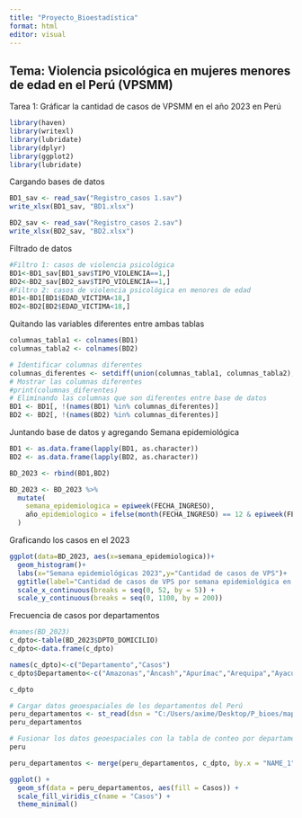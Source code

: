 ---
title: "Proyecto_Bioestadística"
format: html
editor: visual
---

## Tema: Violencia psicológica en mujeres menores de edad en el Perú (VPSMM)

Tarea 1: Gráficar la cantidad de casos de VPSMM en el año 2023 en Perú

```{r}
library(haven)
library(writexl)
library(lubridate)
library(dplyr)
library(ggplot2)
library(lubridate)

```

Cargando bases de datos

```{r}
BD1_sav <- read_sav("Registro_casos 1.sav")
write_xlsx(BD1_sav, "BD1.xlsx")

BD2_sav <- read_sav("Registro_casos 2.sav")
write_xlsx(BD2_sav, "BD2.xlsx")
```

Filtrado de datos

```{r}
#Filtro 1: casos de violencia psicológica
BD1<-BD1_sav[BD1_sav$TIPO_VIOLENCIA==1,]
BD2<-BD2_sav[BD2_sav$TIPO_VIOLENCIA==1,]
#Filtro 2: casos de violencia psicológica en menores de edad
BD1<-BD1[BD1$EDAD_VICTIMA<18,]
BD2<-BD2[BD2$EDAD_VICTIMA<18,]
```

Quitando las variables diferentes entre ambas tablas

```{r}
columnas_tabla1 <- colnames(BD1)
columnas_tabla2 <- colnames(BD2)

# Identificar columnas diferentes
columnas_diferentes <- setdiff(union(columnas_tabla1, columnas_tabla2), intersect(columnas_tabla1, columnas_tabla2))
# Mostrar las columnas diferentes
#print(columnas_diferentes)
# Eliminando las columnas que son diferentes entre base de datos 
BD1 <- BD1[, !(names(BD1) %in% columnas_diferentes)]
BD2 <- BD2[, !(names(BD2) %in% columnas_diferentes)]
```

Juntando base de datos y agregando Semana epidemiológica

```{r}
BD1 <- as.data.frame(lapply(BD1, as.character))
BD2 <- as.data.frame(lapply(BD2, as.character))

BD_2023 <- rbind(BD1,BD2)

BD_2023 <- BD_2023 %>%
  mutate(
    semana_epidemiologica = epiweek(FECHA_INGRESO),
    año_epidemiologico = ifelse(month(FECHA_INGRESO) == 12 & epiweek(FECHA_INGRESO) == 1, year(FECHA_INGRESO) + 1, year(FECHA_INGRESO))
  )
```

Graficando los casos en el 2023

```{r}
ggplot(data=BD_2023, aes(x=semana_epidemiologica))+
  geom_histogram()+
  labs(x="Semana epidemiológicas 2023",y="Cantidad de casos de VPS")+
  ggtitle(label="Cantidad de casos de VPS por semana epidemiológica en el 2023")+
  scale_x_continuous(breaks = seq(0, 52, by = 5)) +
  scale_y_continuous(breaks = seq(0, 1100, by = 200))
```

Frecuencia de casos por departamentos

```{r}
#names(BD_2023)
c_dpto<-table(BD_2023$DPTO_DOMICILIO)
c_dpto<-data.frame(c_dpto)

names(c_dpto)<-c("Departamento","Casos")
c_dpto$Departamento<-c("Amazonas","Áncash","Apurímac","Arequipa","Ayacucho","Cajamarca","Callao","Cusco","Huancavelica","Huánuco","Ica","Junin","La libertad","Lambayeque","Lima","Loreto","Madre de Dios","Moquegua","Pasco","Piura","Puno","San Martin","Tacna","Tumbes","Ucayali")

c_dpto

# Cargar datos geoespaciales de los departamentos del Perú
peru_departamentos <- st_read(dsn = "C:/Users/axime/Desktop/P_bioes/mapa/dp.shp")
peru_departamentos

# Fusionar los datos geoespaciales con la tabla de conteo por departamentos
peru

peru_departamentos <- merge(peru_departamentos, c_dpto, by.x = "NAME_1", by.y = "Casos")

ggplot() +
  geom_sf(data = peru_departamentos, aes(fill = Casos)) +
  scale_fill_viridis_c(name = "Casos") +
  theme_minimal()

```
